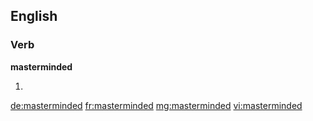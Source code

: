 ==English==

===Verb===
'''masterminded'''

# {{past of|[[mastermind]]}}

[[de:masterminded]]
[[fr:masterminded]]
[[mg:masterminded]]
[[vi:masterminded]]